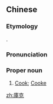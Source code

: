 {{also|库克}}
==Chinese==
{{zh-forms|s=库克|gloss=-}}
{{zh-wp}}

===Etymology===
{{bor|zh|en|-}}.

===Pronunciation===
{{zh-pron
|m=Kùkè
|cat=pn
}}

===Proper noun===
{{zh-proper noun}}

# [[Cook]]; [[Cooke]] {{gloss|English surname}}

[[zh:庫克]]